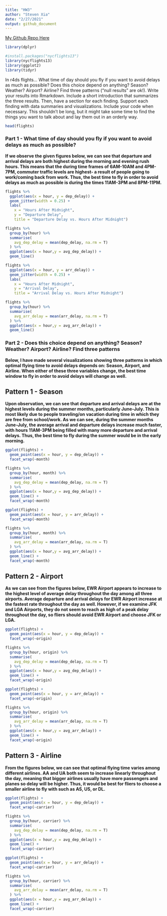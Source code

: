 ```yaml
---
title: "HW3"
author: "Steven Xia"
date: "2/27/2021"
output: github_document
---
```


[My Github Repo Here](https://github.com/sxia35/Homework3---Stat433.git)

```r
library(dplyr)
```

```r
#install.packages("nycflights13")
library(nycflights13)
library(ggplot2)
library(tidyr)
```

In r4ds flights… What time of day should you fly if you want to avoid delays as much as possible? Does this choice depend on anything? Season? Weather? Airport? Airline? Find three patterns (“null results” are ok!). Write your results into Rmarkdown. Include a short introduction that summarizes the three results. Then, have a section for each finding. Support each finding with data summaries and visualizations. Include your code when necessary. This shouldn’t be long, but it might take some time to find the things you want to talk about and lay them out in an orderly way.

```r
head(flights)
```

### Part 1 - What time of day should you fly if you want to avoid delays as much as possible?

**If we observe the given figures below, we can see that departure and arrival delays are both highest during the morning and evening rush hours. This means that the during time frames of 6AM-10AM and 4PM-7PM, commuter traffic levels are highest- a result of people going to work/coming back from work.  Thus, the best time to fly in order to avoid delays as much as possible is during the times 11AM-3PM and 8PM-11PM.**

```r
flights %>%
  ggplot(aes(x = hour, y = dep_delay)) +
  geom_jitter(width = 0.25) + 
  labs(
    x = "Hours After Midnight",
    y = "Departure Delay",
    title = "Departure Delay vs. Hours After Midnight") 

flights %>%
  group_by(hour) %>% 
  summarise(
    avg_dep_delay = mean(dep_delay, na.rm = T)
  ) %>% 
  ggplot(aes(x = hour,y = avg_dep_delay)) +
  geom_line()
```
```r
flights %>%
  ggplot(aes(x = hour, y = arr_delay)) +
  geom_jitter(width = 0.25) + 
  labs(
    x = "Hours After Midnight",
    y = "Arrival Delay",
    title = "Arrival Delay vs. Hours After Midnight")

flights %>%
  group_by(hour) %>% 
  summarise(
    avg_arr_delay = mean(arr_delay, na.rm = T)
  ) %>% 
  ggplot(aes(x = hour,y = avg_arr_delay)) +
  geom_line()
```

### Part 2 - Does this choice depend on anything? Season? Weather? Airport? Airline? Find three patterns

**Below, I have made several visualizations showing three patterns in which optimal flying time to avoid delays depends on: Season, Airport, and Airline. When either of these three variables change, the best time window to fly in order to avoid delays will change as well.**

## Pattern 1 - Season

**Upon observation, we can see that departure and arrival delays are at the highest levels during the summer months, particularly June-July. This is most likely due to people traveling/on vacation during time in which they are free from school/work. As we can see, during the summer months June-July, the average arrival and departure delays increase much faster, with hours 11AM-3PM being filled with many more departure and arrival delays. Thus, the best time to fly during the summer would be in the early morning.**

```r
ggplot(flights) +
  geom_point(aes(x = hour, y = dep_delay)) +
  facet_wrap(~month)

flights %>%
  group_by(hour, month) %>% 
  summarise(
    avg_dep_delay = mean(dep_delay, na.rm = T)
  ) %>% 
  ggplot(aes(x = hour,y = avg_dep_delay)) +
  geom_line() +
  facet_wrap(~month)
```

```r
ggplot(flights) +
  geom_point(aes(x = hour, y = arr_delay)) +
  facet_wrap(~month)

flights %>%
  group_by(hour, month) %>% 
  summarise(
    avg_arr_delay = mean(arr_delay, na.rm = T)
  ) %>% 
  ggplot(aes(x = hour,y = avg_arr_delay)) +
  geom_line() +
  facet_wrap(~month)
```

## Pattern 2 - Airport

**As we can see from the figures below, EWR Airport appears to increase to the highest level of average delay throughout the day among all three airports. Average departure and arrival delays for EWR Airport increase at the fastest rate throughout the day as well. However, if we examine JFK and LGA Airports, they do not seem to reach as high of a peak delay throughout the day, so fliers should avoid EWR Airport and choose JFK or LGA.**

```r
ggplot(flights) +
  geom_point(aes(x = hour, y = dep_delay)) +
  facet_wrap(~origin)

flights %>%
  group_by(hour, origin) %>% 
  summarise(
    avg_dep_delay = mean(dep_delay, na.rm = T)
  ) %>% 
  ggplot(aes(x = hour,y = avg_dep_delay)) +
  geom_line() +
  facet_wrap(~origin)
```

```r
ggplot(flights) +
  geom_point(aes(x = hour, y = arr_delay)) +
  facet_wrap(~origin)

flights %>%
  group_by(hour, origin) %>% 
  summarise(
    avg_arr_delay = mean(arr_delay, na.rm = T)
  ) %>% 
  ggplot(aes(x = hour,y = avg_arr_delay)) +
  geom_line() +
  facet_wrap(~origin)
```

## Pattern 3 - Airline

**From the figures below, we can see that optimal flying time varies among different airlines. AA and UA both seem to increase linearly throughout the day, meaning that bigger airlines usually have more passengers and planes so delay will be higher. Thus, it would be best for fliers to choose a smaller airline to fly with such as AS, US, or DL.**

```r
ggplot(flights) +
  geom_point(aes(x = hour, y = dep_delay)) +
  facet_wrap(~carrier)

flights %>%
  group_by(hour, carrier) %>% 
  summarise(
    avg_dep_delay = mean(dep_delay, na.rm = T)
  ) %>% 
  ggplot(aes(x = hour,y = avg_dep_delay)) +
  geom_line() +
  facet_wrap(~carrier)
```

```r
ggplot(flights) +
  geom_point(aes(x = hour, y = arr_delay)) +
  facet_wrap(~carrier)

flights %>%
  group_by(hour, carrier) %>% 
  summarise(
    avg_arr_delay = mean(arr_delay, na.rm = T)
  ) %>% 
  ggplot(aes(x = hour,y = avg_arr_delay)) +
  geom_line() +
  facet_wrap(~carrier)
```